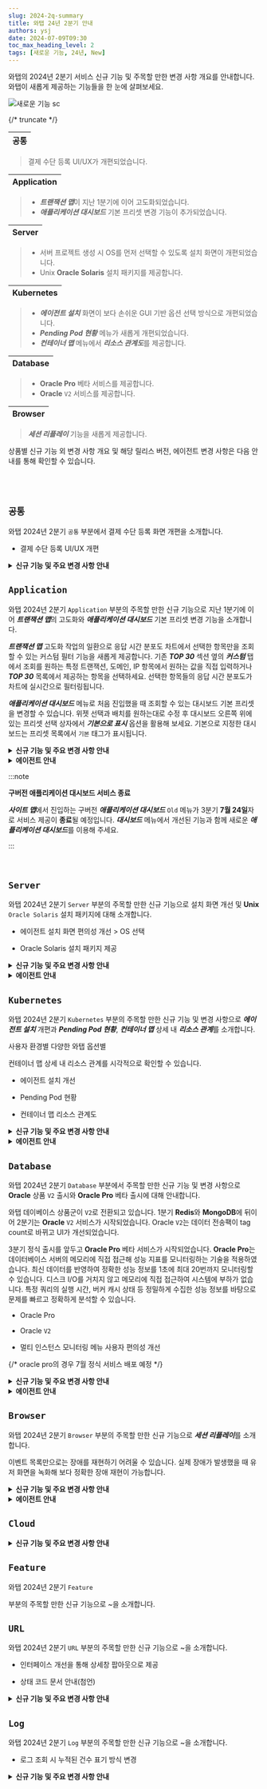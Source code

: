 ```yaml
---
slug: 2024-2q-summary
title: 와탭 24년 2분기 안내
authors: ysj
date: 2024-07-09T09:30
toc_max_heading_level: 2
tags: [새로운 기능, 24년, New]
---
```


와탭의 2024년 2분기 서비스 신규 기능 및 주목할 만한 변경 사항 개요를 안내합니다. 와탭이 새롭게 제공하는 기능들을 한 눈에 살펴보세요.

![새로운 기능 sc](/img/changelog/changelog-new3.png)

{/* truncate */}

<div class ='faq'>

|**공통**|
|---| 

> 결제 수단 등록 UI/UX가 개편되었습니다.

|**Application**|
|---|

> * ***트랜잭션 맵***이 지난 1분기에 이어 고도화되었습니다. 
> * ***애플리케이션 대시보드*** 기본 프리셋 변경 기능이 추가되었습니다.

|**Server**|
|---|

> * 서버 프로젝트 생성 시 OS를 먼저 선택할 수 있도록 설치 화면이 개편되었습니다.
> * Unix **Oracle Solaris** 설치 패키지를 제공합니다. 

|**Kubernetes**|
|---|

> * ***에이전트 설치*** 화면이 보다 손쉬운 GUI 기반 옵션 선택 방식으로 개편되었습니다.
> * ***Pending Pod 현황*** 메뉴가 새롭게 개편되었습니다. 
> * ***컨테이너 맵*** 메뉴에서 ***리소스 관계도***를 제공합니다. 

|**Database**|
|---|

> * **Oracle Pro** 베타 서비스를 제공합니다. 
> * **Oracle** <code class="my">V2</code> 서비스를 제공합니다. 

|**Browser**|
|---|

> ***세션 리플레이*** 기능을 새롭게 제공합니다. 

</div>

상품별 신규 기능 외 변경 사항 개요 및 해당 릴리스 버전, 에이전트 변경 사항은 다음 안내를 통해 확인할 수 있습니다.

<br/>
<br/>

## `공통`

와탭 2024년 2분기 `공통` 부분에서 결제 수단 등록 화면 개편을 소개합니다.

* 결제 수단 등록 UI/UX 개편

<details className='changelog'>
<summary><b>신규 기능 및 주요 변경 사항 안내</b></summary>


<Common_24q2 />

</details>

## `Application`

와탭 2024년 2분기 `Application` 부분의 주목할 만한 신규 기능으로 지난 1분기에 이어 ***트랜잭션 맵***의 고도화와 ***애플리케이션 대시보드*** 기본 프리셋 변경 기능을 소개합니다.

***트랜잭션 맵*** 고도화 작업의 일환으로 응답 시간 분포도 차트에서 선택한 항목만을 조회할 수 있는 커스텀 필터 기능을 새롭게 제공합니다. 기존 ***TOP 30*** 섹션 옆의 ***커스텀*** 탭에서 조회를 원하는 특정 트랜잭션, 도메인, IP 항목에서 원하는 값을 직접 입력하거나 ***TOP 30*** 목록에서 제공하는 항목을 선택하세요. 선택한 항목들의 응답 시간 분포도가 차트에 실시간으로 필터링됩니다. 

***애플리케이션 대시보드*** 메뉴로 처음 진입했을 때 조회할 수 있는 대시보드 기본 프리셋을 변경할 수 있습니다. 위젯 선택과 배치를 원하는대로 수정 후 대시보드 오른쪽 위에 있는 프리셋 선택 상자에서 ***기본으로 표시*** 옵션을 활용해 보세요. 기본으로 지정한 대시보드는 프리셋 목록에서 <code class='default-tag'>기본</code> 태그가 표시됩니다. 

<details className='changelog'>
<summary><b>신규 기능 및 주요 변경 사항 안내</b></summary>


<Application_24q2 />

</details>

<details className='changelog2'>
<summary><b>에이전트 안내</b></summary>

### `Java`


<Java_agent_24q2 />

### `PHP`


<PHP_agent_24q2 />

### `Node.js`


<Nodejs_agent_24q2 />

### `.NET`


<DOTNET_agent_24q2 />

### `Go`


<Go_agent_24q2 />

</details>

:::note 

**구버전 애플리케이션 대시보드 서비스 종료**

***사이트 맵***에서 진입하는 구버전 ***애플리케이션 대시보드*** <code class='oldfunc'>Old</code> 메뉴가 3분기 **7월 24일**자로 서비스 제공이 **종료**될 예정입니다. ***대시보드*** 메뉴에서 개선된 기능과 함께 새로운 ***애플리케이션 대시보드***를 이용해 주세요. 

:::

<br/>

## `Server`

와탭 2024년 2분기 `Server` 부분의 주목할 만한 신규 기능으로 설치 화면 개선 및 **Unix** `Oracle Solaris` 설치 패키지에 대해 소개합니다.

* 에이전트 설치 화면 편의성 개선 > OS 선택

* Oracle Solaris 설치 패키지 제공

<details className='changelog'>
<summary><b>신규 기능 및 주요 변경 사항 안내</b></summary>


<Server_24q2 />

</details>

<details className='changelog2'>
<summary><b>에이전트 안내</b></summary>


<Server_agent_24q2 />

</details>

## `Kubernetes`

와탭 2024년 2분기 `Kubernetes` 부분의 주목할 만한 신규 기능 및 변경 사항으로 ***에이전트 설치*** 개편과 ***Pending Pod 현황***, ***컨테이너 맵*** 상세 내 ***리소스 관계***를 소개합니다.

사용자 환경별 다양한 와탭 옵션별 

컨테이너 맵 상세 내 리소스 관계를 시각적으로 확인할 수 있습니다. 

* 에이전트 설치 개선

* Pending Pod 현황

* 컨테이너 맵 리소스 관계도

<details className='changelog'>
<summary><b>신규 기능 및 주요 변경 사항 안내</b></summary>


<Kubernetes_24q2 />

</details>

<details className='changelog2'>
<summary><b>에이전트 안내</b></summary>


<Kubernetes_agent_24q2 />

</details>


## `Database`

와탭 2024년 2분기 `Database` 부분에서 주목할 만한 신규 기능 및 변경 사항으로 **Oracle** 상품 <code class="my">V2</code> 출시와 **Oracle Pro** 베타 출시에 대해 안내합니다. 

와탭 데이베이스 상품군이 <code class="my">V2</code>로 전환되고 있습니다. 1분기 **Redis**와 **MongoDB**에 뒤이어 2분기는 **Oracle** <code class="my">V2</code> 서비스가 시작되었습니다. Oracle <code class="my">V2</code>는 데이터 전송팩이 tag count로 바뀌고 UI가 개선되었습니다. 

3분기 정식 출시를 앞두고 **Oracle Pro** 베타 서비스가 시작되었습니다. **Oracle Pro**는 데이터베이스 서버의 메모리에 직접 접근해 성능 지표를 모니터링하는 기술을 적용하였습니다. 최신 데이터를 반영하여 정확한 성능 정보를 1초에 최대 20번까지 모니터링할 수 있습니다. 디스크 I/O를 거치지 않고 메모리에 직접 접근하여 시스템에 부하가 없습니다. 특정 쿼리의 실행 시간, 버커 캐시 상태 등 정밀하게 수집한 성능 정보를 바탕으로 문제를 빠르고 정확하게 분석할 수 있습니다.

* Oracle Pro

* Oracle <code class="my">V2</code>

* 멀티 인스턴스 모니터링 메뉴 사용자 편의성 개선 

{/* oracle pro의 경우 7월 정식 서비스 배포 예정 */}

<details className='changelog'>
<summary><b>신규 기능 및 주요 변경 사항 안내</b></summary>


<Database_24q2 />

</details>

<details className='changelog2'>
<summary><b>에이전트 안내</b></summary>

### `DBX`


<DBX_agent_24q2 />

</details>


## `Browser`

와탭 2024년 2분기 `Browser` 부분의 주목할 만한 신규 기능으로 ***세션 리플레이***를 소개합니다.

이벤트 목록만으로는 장애를 재현하기 어려울 수 있습니다. 실제 장애가 발생했을 때 유저 화면을 녹화해 보다 정확한 장애 재현이 가능합니다. 

<details className='changelog'>
<summary><b>신규 기능 및 주요 변경 사항 안내</b></summary>


<Browser_24q2 />

<br/><br/>

</details>

<details className='changelog2'>
<summary><b>에이전트 안내</b></summary>


<Browser_agent_24q2 />

</details>

## `Cloud`

<details className='changelog'>
<summary><b>신규 기능 및 주요 변경 사항 안내</b></summary>


<Cloud_24q2 />

</details>

## `Feature`

와탭 2024년 2분기  `Feature` 

부분의 주목할 만한 신규 기능으로 ~을 소개합니다.

## `URL`

와탭 2024년 2분기 `URL` 부분의 주목할 만한 신규 기능으로 ~을 소개합니다.

* 인터페이스 개선을 통해 상세창 팝아웃으로 제공

* 상태 코드 문서 안내(첨언)

<details className='changelog'>
<summary><b>신규 기능 및 주요 변경 사항 안내</b></summary>


<URL_24q2 />

</details>

## `Log`

와탭 2024년 2분기 `Log` 부분의 주목할 만한 신규 기능으로 ~을 소개합니다.

* 로그 조회 시 누적된 건수 표기 방식 변경

<details className='changelog'>
<summary><b>신규 기능 및 주요 변경 사항 안내</b></summary>


<Log_24q2 />


</details>
